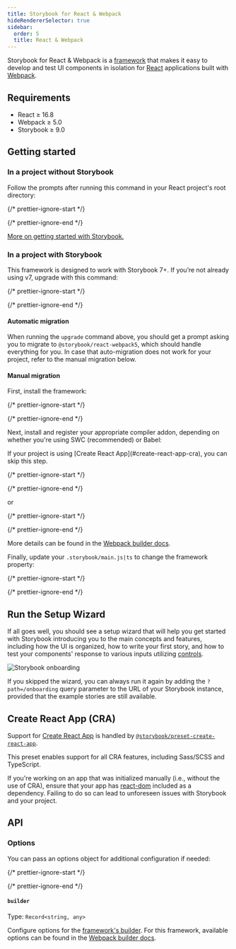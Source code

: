 ```yaml
---
title: Storybook for React & Webpack
hideRendererSelector: true
sidebar:
  order: 5
  title: React & Webpack
---
```


Storybook for React & Webpack is a [framework](../../contribute/framework.mdx) that makes it easy to develop and test UI components in isolation for [React](https://react.dev/) applications built with [Webpack](https://webpack.js.org/).

## Requirements

* React ≥ 16.8
* Webpack ≥ 5.0
* Storybook ≥ 9.0

## Getting started

### In a project without Storybook

Follow the prompts after running this command in your React project's root directory:

{/* prettier-ignore-start */}

<CodeSnippets path="create-command.md" />

{/* prettier-ignore-end */}

[More on getting started with Storybook.](../install.mdx)

### In a project with Storybook

This framework is designed to work with Storybook 7+. If you’re not already using v7, upgrade with this command:

{/* prettier-ignore-start */}

<CodeSnippets path="storybook-upgrade.md" />

{/* prettier-ignore-end */}

#### Automatic migration

When running the `upgrade` command above, you should get a prompt asking you to migrate to `@storybook/react-webpack5`, which should handle everything for you. In case that auto-migration does not work for your project, refer to the manual migration below.

#### Manual migration

First, install the framework:

{/* prettier-ignore-start */}

<CodeSnippets path="react-webpack5-install.md" />

{/* prettier-ignore-end */}

Next, install and register your appropriate compiler addon, depending on whether you're using SWC (recommended) or Babel:

<Callout variant="info">
  If your project is using [Create React App](#create-react-app-cra), you can skip this step.
</Callout>

{/* prettier-ignore-start */}

<CodeSnippets path="storybook-addon-compiler-swc-auto-install.md" />

{/* prettier-ignore-end */}

or

{/* prettier-ignore-start */}

<CodeSnippets path="storybook-addon-compiler-babel-auto-install.md" />

{/* prettier-ignore-end */}

More details can be found in the [Webpack builder docs](../../builders/webpack.mdx#compiler-support).

Finally, update your `.storybook/main.js|ts` to change the framework property:

{/* prettier-ignore-start */}

<CodeSnippets path="react-webpack5-add-framework.md" />

{/* prettier-ignore-end */}

## Run the Setup Wizard

If all goes well, you should see a setup wizard that will help you get started with Storybook introducing you to the main concepts and features, including how the UI is organized, how to write your first story, and how to test your components' response to various inputs utilizing [controls](../../essentials/controls.mdx).

![Storybook onboarding](../../_assets/get-started/example-onboarding-wizard.png)

If you skipped the wizard, you can always run it again by adding the `?path=/onboarding` query parameter to the URL of your Storybook instance, provided that the example stories are still available.

## Create React App (CRA)

Support for [Create React App](https://create-react-app.dev/) is handled by [`@storybook/preset-create-react-app`](https://github.com/storybookjs/presets/tree/master/packages/preset-create-react-app).

This preset enables support for all CRA features, including Sass/SCSS and TypeScript.

If you're working on an app that was initialized manually (i.e., without the use of CRA), ensure that your app has [react-dom](https://www.npmjs.com/package/react-dom) included as a dependency. Failing to do so can lead to unforeseen issues with Storybook and your project.

## API

### Options

You can pass an options object for additional configuration if needed:

{/* prettier-ignore-start */}

<CodeSnippets path="react-webpack5-framework-options.md" />

{/* prettier-ignore-end */}

#### `builder`

Type: `Record<string, any>`

Configure options for the [framework's builder](../../api/main-config/main-config-framework.mdx#optionsbuilder). For this framework, available options can be found in the [Webpack builder docs](../../builders/webpack.mdx).
